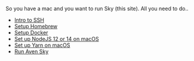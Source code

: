 So you have a mac and you want to run Sky (this site). All you need to do..

- [Intro to SSH](./welcome-to-ssh)
- [Setup Homebrew](./setup-homebrew)
- [Setup Docker](./setup-docker)
- [Set up NodeJS 12 or 14 on macOS](./setup-nodejs-mac)
- [Set up Yarn on macOS](./setup-yarn-mac)
- [Run Aven Sky](./run-sky)

<!--- © Eric Vicenti 2020. Licensed under Creative Commons BY-NC-SA 4.0 https://creativecommons.org/licenses/by-nc-sa/4.0/ -->
